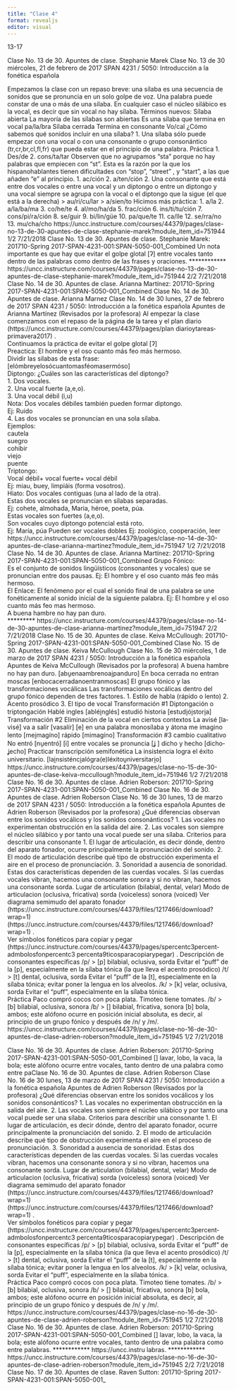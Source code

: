```yaml
---
title: "Clase 4"
format: revealjs
editor: visual
---
```


13-17

Clase No. 13 de 30. Apuntes de clase. Stephanie Marek Clase No. 13 de 30 miércoles, 21 de febrero de 2017 SPAN 4231 / 5050: Introducción a la fonética española

Empezamos la clase con un repaso breve: una sílaba es una secuencia de sonidos que se pronuncia en un solo golpe de voz. Una palabra puede constar de una o más de una sílaba. En cualquier caso el núcleo silábico es la vocal, es decir que sin vocal no hay sílaba. Términos nuevos: Sílaba abierta La mayoría de las sílabas son abiertas Es una sílaba que termina en vocal pa/la/bra Sílaba cerrada Termina en consonante Vo/cal ¿Cómo sabemos qué sonidos incluir en una sílaba? 1. Una sílaba sólo puede empezar con una vocal o con una consonante o grupo consonántico (tr,cr,br,cl,fl,fr) que pueda estar en el principio de una palabra. Práctica 1. Des/de 2. cons/ta/tar Observen que no agrupamos "sta" porque no hay palabras que empiecen con "st". Esta es la razón por la que los hispanohablantes tienen dificultades con "stop", "street" , y "start", a las que añaden "e" al principio. 1. ac/ción 2. a/ten/ción 2. Una consonante que está entre dos vocales o entre una vocal y un diptongo o entre un diptongo y una vocal siempre se agrupa con la vocal o el diptongo que la sigue (el que está a la derecha) ­\> au/ri/cu/lar ­\> a/sien/to Hicimos más práctica: 1. a/la 2. a/la/ba/ma 3. co/he/te 4. al/mo/ha/da 5. frac/ción 6. ins/ti/tu/ción 7. cons/pi/ra/ción 8. se/guir 9. bi/lin/güe 10. pa/que/te 11. ca/lle 12. se/rra/no 13. mu/cha/cho https://uncc.instructure.com/courses/44379/pages/clase-no-13-de-30-apuntes-de-clase-stephanie-marek?module_item_id=751944 1/2 7/21/2018 Clase No. 13 de 30. Apuntes de clase. Stephanie Marek: 201710-Spring 2017-SPAN-4231-001:SPAN-5050-001_Combined Un nota importante es que hay que evitar el golpe glotal \[ʔ\] entre vocales tanto dentro de las palabras como dentro de las frases y oraciones. \*\*\*\*\*\*\*\*\*\*\*\* https://uncc.instructure.com/courses/44379/pages/clase-no-13-de-30-apuntes-de-clase-stephanie-marek?module_item_id=751944 2/2 7/21/2018 Clase No. 14 de 30. Apuntes de clase. Arianna Martínez: 201710-Spring 2017-SPAN-4231-001:SPAN-5050-001_Combined Clase No. 14 de 30. Apuntes de clase. Arianna Marnez Clase No. 14 de 30 lunes, 27 de febrero de 2017 SPAN 4231 / 5050: Introducción a la fonética española Apuntes de Arianna Martínez (Revisados por la profesora) Al empezar la clase comenzamos con el repaso de la página de la tarea y el plan diario (https://uncc.instructure.com/courses/44379/pages/plan diario­y­tareas­primavera­2017) .\
Continuamos la práctica de evitar el golpe glotal \[ʔ\]\
Preactica: El hombre y el oso cuanto más feo más hermoso.\
Dividir las silabas de esta frase:\
\[e­lóm­bre­ye­lo­só­cuan­to­mas­fé­o­ma­ser­mó­so\]\
Diptongo: ¿Cuáles son las características del diptongo?\
1. Dos vocales.\
2. Una vocal fuerte (a,e,o).\
3. Una vocal débil (i,u)\
Nota: Dos vocales débiles también pueden formar diptongo.\
Ej: Ruido\
4. Las dos vocales se pronuncian en una sola sílaba.\
Ejemplos:\
­cautela\
­suegro\
­cohibir\
­viejo\
­puente\
Triptongo:\
Vocal débil+ vocal fuerte+ vocal débil\
Ej: miau, buey, limpiáis (forma vosotros).\
Hiato: ­Dos vocales contiguas (una al lado de la otra).\
­Estas dos vocales se pronuncian en sílabas separadas.\
Ej: cohete, almohada, Maria, héroe, poeta, púa.\
­Estas vocales son fuertes (a,e,o).\
­Son vocales cuyo diptongo potencial está roto.\
Ej: María, púa ­Pueden ser vocales dobles Ej: zoológico, cooperación, leer\
https://uncc.instructure.com/courses/44379/pages/clase-no-14-de-30-apuntes-de-clase-arianna-martinez?module_item_id=751947 1/2 7/21/2018 Clase No. 14 de 30. Apuntes de clase. Arianna Martínez: 201710-Spring 2017-SPAN-4231-001:SPAN-5050-001_Combined Grupo Fónico:\
Es el conjunto de sonidos lingüísticos (consonantes y vocales) que se pronuncian entre dos pausas. Ej: El hombre y el oso cuanto más feo más hermoso.\
El Enlace: El fenómeno por el cual el sonido final de una palabra se une fonéticamente al sonido inicial de la siguiente palabra. Ej: El hombre y el oso cuanto más feo mas hermoso.\
A buena hambre no hay pan duro.\
\*\*\*\*\*\*\*\*\* https://uncc.instructure.com/courses/44379/pages/clase-no-14-de-30-apuntes-de-clase-arianna-martinez?module_item_id=751947 2/2 7/21/2018 Clase No. 15 de 30. Apuntes de clase. Keiva McCullough: 201710-Spring 2017-SPAN-4231-001:SPAN-5050-001_Combined Clase No. 15 de 30. Apuntes de clase. Keiva McCullough Clase No. 15 de 30 miércoles, 1 de marzo de 2017 SPAN 4231 / 5050: Introducción a la fonética española Apuntes de Keiva McCullough (Revisados por la profesora) A buena hambre no hay pan duro. \[a­bu̯e­na­am­bre­no­ai̯­pan­du­ro\] En boca cerrada no entran moscas \[en­bo­ca­ce­rra­da­no­en­tran­mos­cas\] El grupo fónico y las transformaciones vocálicas Las transformaciones vocálicas dentro del grupo fónico dependen de tres factores. 1. Estilo de habla (rápido o lento) 2. Acento prosódico 3. El tipo de vocal Transformación #1 Diptongación o triptongación Hablé ingles \[a­bléi̯n­glés\] estudió historia \[es­tu­di̯ói̯s­to­ri̯a\] Transformación #2 Eliminación de la vocal en ciertos contextos La avisé \[la­vi­sé\] va a salir \[va­sa­lír\] \[­e\] en una palabra monosílaba y átona me imagino lento \[mei̯­ma­gí­no\] rápido \[mi­ma­gí­no\] Transformación #3 cambio cualitativo No entró \[nu̯en­tró\] \[i\] entre vocales se pronuncia \[ʝ \] dicho y hecho \[di­cho­ʝe­cho\] Practicar transcripción semi­fonética La insistencia logra el éxito universitario. \[lai̯n­sis­tén­ci̯a­ló­gra­(e)­lé­xi­tou̯­ni­ver­si­ta­ri̯o\] https://uncc.instructure.com/courses/44379/pages/clase-no-15-de-30-apuntes-de-clase-keiva-mccullough?module_item_id=751946 1/2 7/21/2018 Clase No. 16 de 30. Apuntes de clase. Adrien Roberson: 201710-Spring 2017-SPAN-4231-001:SPAN-5050-001_Combined Clase No. 16 de 30. Apuntes de clase. Adrien Roberson Clase No. 16 de 30 lunes, 13 de marzo de 2017 SPAN 4231 / 5050: Introducción a la fonética española Apuntes de Adrien Roberson (Revisados por la profesora) ¿Qué diferencias observan entre los sonidos vocálicos y los sonidos consonánticos? 1. Las vocales no experimentan obstrucción en la salida del aire. 2. Las vocales son siempre el núcleo silábico y por tanto una vocal puede ser una sílaba. Criterios para describir una consonante 1. El lugar de articulación, es decir dónde, dentro del aparato fonador, ocurre principalmente la pronunciación del sonido. 2. El modo de articulación describe qué tipo de obstrucción experimenta el aire en el proceso de pronunciación. 3. Sonoridad a ausencia de sonoridad. Estas dos características dependen de las cuerdas vocales. Si las cuerdas vocales vibran, hacemos una consonante sonora y si no vibran, hacemos una consonante sorda. Lugar de articulation (bilabial, dental, velar) Modo de articulacion (oclusiva, fricativa) sorda (voiceless) sonora (voiced) Ver diagrama semimudo del aparato fonador (https://uncc.instructure.com/courses/44379/files/1217466/download?wrap=1) (https://uncc.instructure.com/courses/44379/files/1217466/download?wrap=1) .\
Ver símbolos fonéticos para copiar y pegar (https://uncc.instructure.com/courses/44379/pages/s­percent­c3­percent­admbolos­fon­percent­c3­ percent­a9ticos­para­copiar­y­pegar) . Descripción de consonantes específicas /p/ ­­­\> \[p\] bilabial, oclusiva, sorda Evitar el "puff" de la \[p\], especialmente en la sílaba tónica (la que lleva el acento prosódico) /t/ ­­­\> \[t\] dental, oclusiva, sorda Evitar el "puff" de la \[t\], especialmente en la sílaba tónica; evitar poner la lengua en los alveolos. /k/ ­­­\> \[k\] velar, oclusiva, sorda Evitar el "puff", especialmente en la sílaba tónica.\
Práctica Paco compró cocos con poca plata. Timoteo tiene tomates. /b/ ­­­\> \[b\] bilabial, oclusiva, sonora /b/ ­­­\> \[\] bilabial, fricativa, sonora \[b\] bola, ambos; este alófono ocurre en posición inicial absoluta, es decir, al principio de un grupo fónico y después de /n/ y /m/. https://uncc.instructure.com/courses/44379/pages/clase-no-16-de-30-apuntes-de-clase-adrien-roberson?module_item_id=751945 1/2 7/21/2018

Clase No. 16 de 30. Apuntes de clase. Adrien Roberson: 201710-Spring 2017-SPAN-4231-001:SPAN-5050-001_Combined \[\] lavar, lobo, la vaca, la bola; este alófono ocurre entre vocales, tanto dentro de una palabra como entre paClase No. 16 de 30. Apuntes de clase. Adrien Roberson 
Clase No. 16 de 30 
lunes, 13 de marzo de 2017 
SPAN 4231 / 5050: Introducción a la fonética española 
Apuntes de Adrien Roberson 
(Revisados por la profesora) 
¿Qué diferencias observan entre los sonidos vocálicos y los sonidos consonánticos? 
1. Las vocales no experimentan obstrucción en la salida del aire. 
2. Las vocales son siempre el núcleo silábico y por tanto una vocal puede ser una sílaba. 
Criterios para describir una consonante 
1. El lugar de articulación, es decir dónde, dentro del aparato fonador, ocurre principalmente la pronunciación del sonido.  2. El modo de articulación describe qué tipo de obstrucción experimenta el aire en el proceso de pronunciación. 
3. Sonoridad a ausencia de sonoridad. Estas dos características dependen de las cuerdas vocales. Si las cuerdas vocales vibran, hacemos una consonante sonora y si no vibran, hacemos una consonante sorda. 
Lugar de articulation (bilabial, dental, velar) 
Modo de articulacion (oclusiva, fricativa) 
sorda (voiceless) 
sonora (voiced) 
Ver diagrama semimudo del aparato fonador (https://uncc.instructure.com/courses/44379/files/1217466/download?wrap=1) (https://uncc.instructure.com/courses/44379/files/1217466/download?wrap=1) .  
Ver símbolos fonéticos para copiar y pegar (https://uncc.instructure.com/courses/44379/pages/s­percent­c3­percent­admbolos­fon­percent­c3­ percent­a9ticos­para­copiar­y­pegar) . 
Descripción de consonantes específicas 
/p/ ­­­> [p] bilabial, oclusiva, sorda 
Evitar el "puff" de la [p], especialmente en la sílaba tónica (la que lleva el acento prosódico) 
/t/ ­­­> [t] dental, oclusiva, sorda 
Evitar el "puff" de la [t], especialmente en la sílaba tónica; evitar poner la lengua en los alveolos. 
/k/ ­­­> [k] velar, oclusiva, sorda 
Evitar el "puff", especialmente en la sílaba tónica.  
Práctica 
Paco compró cocos con poca plata. 
Timoteo tiene tomates. 
/b/ ­­­> [b] bilabial, oclusiva, sonora 
/b/ ­­­> [] bilabial, fricativa, sonora 
[b] bola, ambos; este alófono ocurre en posición inicial absoluta, es decir, al principio de un grupo fónico y después de /n/ y /m/. 
https://uncc.instructure.com/courses/44379/pages/clase-no-16-de-30-apuntes-de-clase-adrien-roberson?module_item_id=751945 1/2 
7/21/2018 Clase No. 16 de 30. Apuntes de clase. Adrien Roberson: 201710-Spring 2017-SPAN-4231-001:SPAN-5050-001_Combined 
[] lavar, lobo, la vaca, la bola; este alófono ocurre entre vocales, tanto dentro de una palabra como entre palabras. ************
https://uncc.instru
labras. \*\*\*\*\*\*\*\*\*\*\*\* https://uncc.instructure.com/courses/44379/pages/clase-no-16-de-30-apuntes-de-clase-adrien-roberson?module_item_id=751945 2/2 7/21/2018 Clase No. 17 de 30. Apuntes de clase. Raven Sutton: 201710-Spring 2017-SPAN-4231-001:SPAN-5050-001\_


